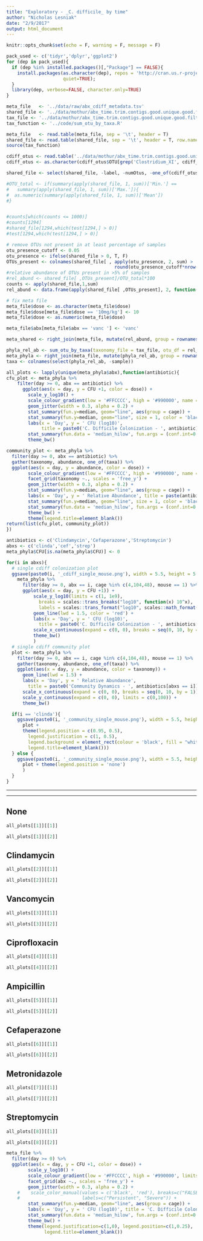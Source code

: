 ```yaml
---
title: "Exploratory - _C. difficile_ by time"
author: "Nicholas Lesniak"
date: "2/9/2017"
output: html_document
---
```


```r
knitr::opts_chunk$set(echo = F, warning = F, message = F)

pack_used <- c('tidyr','dplyr','ggplot2')
for (dep in pack_used){
  if (dep %in% installed.packages()[,"Package"] == FALSE){
    install.packages(as.character(dep), repos = 'http://cran.us.r-project.org', 
                     quiet=TRUE);
  }
  library(dep, verbose=FALSE, character.only=TRUE)
}

meta_file   <- '../data/raw/abx_cdiff_metadata.tsv'
shared_file <- '../data/mothur/abx_time.trim.contigs.good.unique.good.filter.unique.precluster.pick.pick.pick.an.unique_list.0.03.subsample.shared'
tax_file <- '../data/mothur/abx_time.trim.contigs.good.unique.good.filter.unique.precluster.pick.pick.pick.an.unique_list.0.03.cons.taxonomy'
tax_function <- '../code/sum_otu_by_taxa.R'

meta_file   <- read.table(meta_file, sep = '\t', header = T)
shared_file <- read.table(shared_file, sep = '\t', header = T, row.names = 'Group')
source(tax_function)

cdiff_otus <- read.table('../data/mothur/abx_time.trim.contigs.good.unique.good.filter.unique.precluster.pick.pick.pick.an.unique_list.0.03.cons.taxonomy', sep = '\t', header = T)
cdiff_otus <- as.character(cdiff_otus$OTU[grep('Clostridium_XI', cdiff_otus$Taxonomy)])

shared_file <- select(shared_file, -label, -numOtus, -one_of(cdiff_otus))

```


```r

#OTU_total <- if(summary(apply(shared_file, 1, sum))['Min.'] ==
#   summary(apply(shared_file, 1, sum))['Max.']){
#  as.numeric(summary(apply(shared_file, 1, sum))['Mean'])
#}


#counts[which(counts <= 1000)]
#counts[1294]
#shared_file[1294,which(test[1294,] > 0)]
#test[1294,which(test[1294,] > 0)]

# remove OTUs not present in at least percentage of samples
otu_presence_cutoff <- 0.05
otu_presence <- ifelse(shared_file > 0, T, F) 
OTUs_present <- colnames(shared_file[ , apply(otu_presence, 2, sum) > 
                                        round(otu_presence_cutoff*nrow(shared_file))])
#relative abundance of OTUs present in >5% of samples
#rel_abund <- shared_file[ ,OTUs_present]/OTU_total*100
counts <- apply(shared_file,1,sum)
rel_abund <- data.frame(apply(shared_file[ ,OTUs_present], 2, function(i){(i/counts)*100}))

# fix meta file 
meta_file$dose <- as.character(meta_file$dose)
meta_file$dose[meta_file$dose == '10mg/kg'] <- 10
meta_file$dose <- as.numeric(meta_file$dose)

meta_file$abx[meta_file$abx == 'vanc '] <- 'vanc'

```

```r
meta_shared <- right_join(meta_file, mutate(rel_abund, group = rownames(rel_abund)))

phyla_rel_ab <- sum_otu_by_taxa(taxonomy_file = tax_file, otu_df = rel_abund,taxa_level = 'phylum')
meta_phyla <- right_join(meta_file, mutate(phyla_rel_ab, group = rownames(rel_abund)))
taxa <- colnames(select(phyla_rel_ab, -sample))

all_plots <- lapply(unique(meta_phyla$abx),function(antibiotic){
cfu_plot <- meta_phyla %>% 
    filter(day >= 0, abx == antibiotic) %>% 
      ggplot(aes(x = day, y = CFU +1, color = dose)) + 
        scale_y_log10() + 
        scale_colour_gradient(low = '#FFCCCC', high = '#990000', name = 'Antibiotic Dose') + 
        geom_jitter(width = 0.3, alpha = 0.2) + 
        stat_summary(fun.y=median, geom="line", aes(group = cage)) +
        stat_summary(fun.y=median, geom="line", size = 1, color = 'black') +
        labs(x = 'Day', y = ' CFU (log10)', 
             title = paste0('C. Difficile Colonization - ', antibiotic)) +
        stat_summary(fun.data = 'median_hilow', fun.args = (conf.int=0.5), color = 'black') + 
        theme_bw()

community_plot <- meta_phyla %>% 
  filter(day >= 0, abx == antibiotic) %>% 
  gather(taxonomy, abundance, one_of(taxa)) %>% 
  ggplot(aes(x = day, y = abundance, color = dose)) + 
        scale_colour_gradient(low = '#FFCCCC', high = '#990000', name = 'Antibiotic Dose') + 
        facet_grid(taxonomy ~., scales = 'free_y') + 
        geom_jitter(width = 0.3, alpha = 0.2) + 
        stat_summary(fun.y=median, geom="line", aes(group = cage)) +
        labs(x = 'Day', y = ' Relative Abundance', title = paste(antibiotic)) +
        stat_summary(fun.y=median, geom="line", size = 1, color = 'black') +
        stat_summary(fun.data = 'median_hilow', fun.args = (conf.int=0.5), color = 'black') + 
        theme_bw() +
        theme(legend.title=element_blank())
return(list(cfu_plot, community_plot))
})

antibiotics <- c('Clindamycin','Cefaperazone','Streptomycin')
abxs <- c('clinda','cef','strep')
meta_phyla$CFU[is.na(meta_phyla$CFU)] <- 0

for(i in abxs){        
  # single cdiff colonization plot
  ggsave(paste0(i, '_cdiff_single_mouse.png'), width = 5.5, height = 5.5, 
    meta_phyla %>%
      filter(day >= 0, abx == i, cage %in% c(4,104,48), mouse == 1) %>% 
      ggplot(aes(x = day, y = CFU +1)) + 
          scale_y_log10(limits = c(1, 1e9), 
            breaks = scales::trans_breaks("log10", function(x) 10^x),
            labels = scales::trans_format("log10", scales::math_format(10^.x))) + 
          geom_line(lwd = 1.5, color = 'red') + 
          labs(x = 'Day', y = ' CFU (log10)', 
            title = paste0('C. Difficile Colonization - ', antibiotics[abxs == i])) +
          scale_x_continuous(expand = c(0, 0), breaks = seq(0, 10, by = 1)) + 
          theme_bw()
          )
  # single cdiff community plot
  plot <- meta_phyla %>%
    filter(day >= 0, abx == i, cage %in% c(4,104,48), mouse == 1) %>% 
    gather(taxonomy, abundance, one_of(taxa)) %>% 
    ggplot(aes(x = day, y = abundance, color = taxonomy)) + 
      geom_line(lwd = 1.5) + 
      labs(x = 'Day', y = ' Relative Abundance', 
        title = paste0('Community Dynamics - ', antibiotics[abxs == i])) +
      scale_x_continuous(expand = c(0, 0), breaks = seq(0, 10, by = 1)) + 
      scale_y_continuous(expand = c(0, 0), limits = c(0,100)) + 
      theme_bw()

  if(i == 'clinda'){
    ggsave(paste0(i, '_community_single_mouse.png'), width = 5.5, height = 5.5,
      plot + 
      theme(legend.position = c(0.95, 0.5),
        legend.justification = c(1, 0.5), 
        legend.background = element_rect(colour = 'black', fill = "white"),
        legend.title=element_blank()))
  } else {
    ggsave(paste0(i, '_community_single_mouse.png'), width = 5.5, height = 5.5, 
      plot + theme(legend.position = 'none')
      )
  }
}


```

***
***


## None

```r
all_plots[[1]][[1]]
```

```r
all_plots[[1]][[2]]
```

## Clindamycin

```r
all_plots[[2]][[1]]
```

```r
all_plots[[2]][[2]]
```

## Vancomycin

```r
all_plots[[3]][[1]]
```

```r
all_plots[[3]][[2]]
```

## Ciprofloxacin

```r
all_plots[[4]][[1]]
```

```r
all_plots[[4]][[2]]
```

## Ampicillin

```r
all_plots[[5]][[1]]
```

```r
all_plots[[5]][[2]]
```

## Cefaperazone

```r
all_plots[[6]][[1]]
```

```r
all_plots[[6]][[2]]
```

## Metronidazole

```r
all_plots[[7]][[1]]
```

```r
all_plots[[7]][[2]]
```

## Streptomycin

```r
all_plots[[8]][[1]]
```

```r
all_plots[[8]][[2]]
```


```r


meta_file %>% 
  filter(day >= 0) %>%
  ggplot(aes(x = day, y = CFU +1, color = dose)) + 
        scale_y_log10() + 
        scale_colour_gradient(low = '#FFCCCC', high = '#990000', limits=c(0, 10)) + 
        facet_grid(abx ~., scales = 'free_y') + 
        geom_jitter(width = 0.3, alpha = 0.2) + 
    #    scale_color_manual(values = c('black', 'red'), breaks=c("FALSE", "TRUE"),
    #                       labels=c("Persistent", "Severe")) +
        stat_summary(fun.y=median, geom="line", aes(group = cage)) +
        labs(x = 'Day', y = ' CFU (log10)', title = 'C. Difficile Colonization') +
        stat_summary(fun.data = 'median_hilow', fun.args = (conf.int=0.5)) + 
        theme_bw() +
        theme(legend.justification=c(1,0), legend.position=c(1,0.25), 
              legend.title=element_blank())


```

